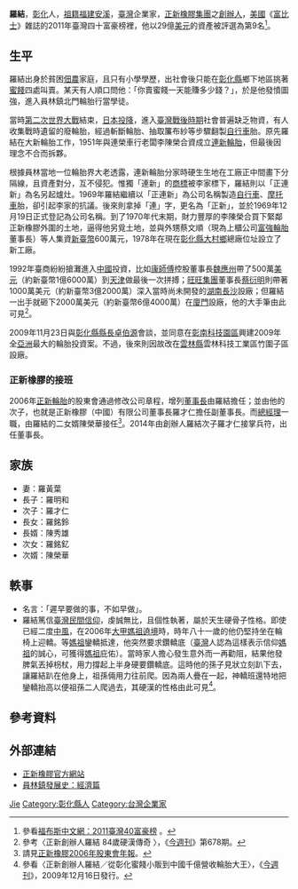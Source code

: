 {{for|北魏官员罗结|罗结 (北魏)}}
{{Infobox_officeholder
| name = 羅結
| image name =
| width = 
| now = 企業家
| period = 
| Sex = 男 
| Native place = 
| date of birth = 1925年10月6日
| death_date    = {{Death date and age|2019|3|15|1925|10|6|df=y}}
| death_place = {{TWN}}[[彰化縣|彰化縣]][[大村鄉_(台灣)|大村鄉]]
| nationality = {{ROC}}
| party = 
| place of birth = {{TWN-JPN}}[[台中州|台中州]][[員林郡|員林郡]]
| educate = 
| past = 
}}

'''羅結'''{{BD|1925年|10月6日|2019年|3月15日|catIdx=Lo}}，[[彰化縣|彰化]]人，[[祖籍|祖籍]][[福建|福建]][[安溪|安溪]]，[[臺灣|臺灣]]企業家，[[正新輪胎|正新橡膠集團]]之[[創辦人|創辦人]]，[[美國|美國]]《[[富比士|富比士]]》雜誌的2011年臺灣四十富豪榜裡，他以29億[[美元|美元]]的資產被評選為第9名<ref>參看[http://www.forbeschina.com/billionaires/review/201105/0009612_3.shtml 福布斯中文網：2011臺灣40富豪榜] {{Wayback|url=http://www.forbeschina.com/billionaires/review/201105/0009612_3.shtml |date=20120203222159 }}。</ref>。

== 生平 ==
羅結出身於貧困[[佃農|佃農]]家庭，且只有小學學歷，出社會後只能在[[彰化縣|彰化縣]]鄉下地區挑著[[蜜餞|蜜餞]]四處叫賣。某天有人順口問他：「你賣蜜餞一天能賺多少錢？」，於是他發憤圖強，進入員林鎮北門輪胎行當學徒。

當時[[第二次世界大戰|第二次世界大戰]]結束，[[日本投降|日本投降]]，進入[[臺灣戰後時期|臺灣戰後時期]]社會普遍缺乏物資，有人收集戰時遺留的廢輪胎，經過斬斷輪胎、抽取簾布紗等步驟翻製[[自行車|自行車]]胎。原先羅結在大新輪胎工作，1951年與連榮車行老闆李陳榮合資成立[[連新輪胎|連新輪胎]]，但最後因理念不合而拆夥。

根據員林當地一位輪胎界大老透露，連新輪胎分家時硬生生地在工廠正中間畫下分隔線，且資產對分，互不侵犯。惟獨「連新」的[[商標|商標]]被李家標下，羅結則以「正連新」為名另起爐灶。1969年羅結繼續以「正連新」為公司名稱製造[[自行車|自行車]]、[[摩托車|摩托車]]胎，卻引起李家的抗議。後來則拿掉「連」字，更名為「正新」，並於1969年12月19日正式登記為公司名稱。到了1970年代末期，財力豐厚的李陳榮合買下緊鄰正新橡膠外圍的土地，逼得他另覓土地，並與外甥蔡文順（現為上櫃公司[[富強輪胎|富強輪胎]]董事長）等人集資[[新臺幣|新臺幣]]600萬元，1978年在現在[[彰化縣|彰化縣]][[大村鄉_(臺灣)|大村鄉]]總廠位址設立了新工廠。

1992年臺商紛紛搶灘進入[[中國|中國]]投資，比如[[康師傅|康師傅]]控股董事長[[魏應州|魏應州]]帶了500萬[[美元|美元]]（約新臺幣1億6000萬）到[[天津|天津]]做最後一次拼搏；[[旺旺集團|旺旺集團]]董事長[[蔡衍明|蔡衍明]]則帶著1000萬美元（約新臺幣3億2000萬）深入當時尚未開發的[[湖南|湖南]][[長沙|長沙]]設廠；但羅結一出手就砸下2000萬美元（約新臺幣6億4000萬）在[[廈門|廈門]]設廠，他的大手筆由此可見<ref>參考〈正新創辦人羅結 84歲硬漢傳奇 〉，《[[今週刊|今週刊]]》第678期。</ref>。

2009年11月23日與[[彰化縣|彰化縣]][[彰化縣縣長|縣長]][[卓伯源|卓伯源]]會談，並同意在[[彰南科技園區|彰南科技園區]]興建2009年全[[亞洲|亞洲]]最大的輪胎投資案。不過，後來則因故改在[[雲林縣|雲林縣]]雲林科技工業區竹圍子區設廠。

=== 正新橡膠的接班 ===
2006年[[正新輪胎|正新輪胎]]的股東會通過修改公司章程，增列[[董事長|董事長]]由羅結擔任；並由他的次子，也就是正新橡膠（中國）有限公司董事長羅才仁擔任副董事長。而[[總經理|總經理]]一職，由羅結的二女婿陳榮華接任<ref>請見[http://www.cst.com.tw/pubtw/mmmmm/mmm01-95.pdf 正新橡膠2006年股東會年報]{{dead link|date=2018年4月 |bot=InternetArchiveBot |fix-attempted=yes }}。</ref>。2014年由創辦人羅結次子羅才仁接掌兵符，出任董事長。

== 家族 ==
* 妻：羅黃葉
* 長子：羅明和
* 次子：羅才仁
* 長女：羅銘鈴
* 長婿：陳秀雄
* 次女：羅銘釔
* 次婿：陳榮華

== 軼事 ==
* 名言：「遲早要做的事，不如早做」。
* 羅結篤信[[臺灣民間信仰|臺灣民間信仰]]，虔誠無比，且個性執著，屬於天生硬骨子性格。即使已經二度[[中風|中風]]，在2006年[[大甲媽祖遶境進香活動|大甲媽祖遶境]]時，時年八十一歲的他仍堅持坐在輪椅上迎轎。等[[媽祖|媽祖]]鑾轎抵達，他突然要求鑽轎底（[[臺灣|臺灣]]人認為這樣表示信仰[[媽祖|媽祖]]的誠心，可獲得[[媽祖|媽祖]]庇佑）。當時家人擔心發生意外而一再勸阻，結果他發脾氣丟掉枴杖，用力撐起上半身硬要鑽轎底。這時他的孫子見狀立刻趴下去，讓羅結趴在他身上，祖孫倆用力往前爬。因為兩人疊在一起，神轎班還特地把鑾轎抬高以便祖孫二人爬過去，其硬漢的性格由此可見<ref>參看〈正新創辦人羅結／從彰化蜜餞小販到中國千億營收輪胎大王〉，《[[今週刊|今週刊]]》，2009年12月16日發行。</ref>。

== 參考資料 ==
{{reflist}}

== 外部連結 ==
* [http://www.cst.com.tw/ 正新橡膠官方網站] {{Wayback|url=http://www.cst.com.tw/ |date=20210305133911 }}
* [http://www.yuanlin.gov.tw/home/data/980731-4.pdf 員林鎮發展史：經濟篇] {{Wayback|url=http://www.yuanlin.gov.tw/home/data/980731-4.pdf |date=20210422004032 }}

{{Authority control}}
{{DEFAULTSORT:Luo}}
[[Category:羅姓|Jie]]
[[Category:彰化縣人|Category:彰化縣人]]
[[Category:台灣企業家|Category:台灣企業家]]